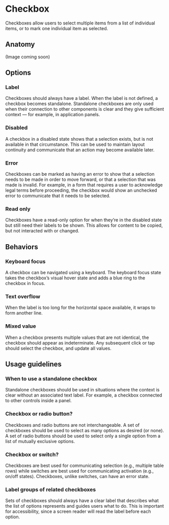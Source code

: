 # Checkbox

Checkboxes allow users to select multiple items from a list of individual items, or to mark one individual item as selected.

## Anatomy

(Image coming soon)

## Options

### Label

Checkboxes should always have a label. When the label is not defined, a checkbox becomes standalone. Standalone checkboxes are only used when their connection to other components is clear and they give sufficient context — for example, in application panels.

### Disabled

A checkbox in a disabled state shows that a selection exists, but is not available in that circumstance. This can be used to maintain layout continuity and communicate that an action may become available later.

### Error

Checkboxes can be marked as having an error to show that a selection needs to be made in order to move forward, or that a selection that was made is invalid. For example, in a form that requires a user to acknowledge legal terms before proceeding, the checkbox would show an unchecked error to communicate that it needs to be selected.

### Read only

Checkboxes have a read-only option for when they’re in the disabled state but still need their labels to be shown. This allows for content to be copied, but not interacted with or changed.

## Behaviors

### Keyboard focus

A checkbox can be navigated using a keyboard. The keyboard focus state takes the checkbox’s visual hover state and adds a blue ring to the checkbox in focus.

### Text overflow

When the label is too long for the horizontal space available, it wraps to form another line.

### Mixed value

When a checkbox presents multiple values that are not identical, the checkbox should appear as indeterminate. Any subsequent click or tap should select the checkbox, and update all values.

## Usage guidelines

### When to use a standalone checkbox

Standalone checkboxes should be used in situations where the context is clear without an associated text label. For example, a checkbox connected to other controls inside a panel.

### Checkbox or radio button?

Checkboxes and radio buttons are not interchangeable. A set of checkboxes should be used to select as many options as desired (or none). A set of radio buttons should be used to select only a single option from a list of mutually exclusive options.

### Checkbox or switch?

Checkboxes are best used for communicating selection (e.g., multiple table rows) while switches are best used for communicating activation (e.g., on/off states). Checkboxes, unlike switches, can have an error state.

### Label groups of related checkboxes

Sets of checkboxes should always have a clear label that describes what the list of options represents and guides users what to do. This is important for accessibility, since a screen reader will read the label before each option.
